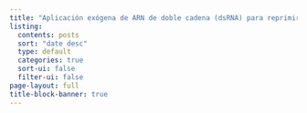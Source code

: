 ```yaml
---
title: "Aplicación exógena de ARN de doble cadena (dsRNA) para reprimir la expresión del gen *RIN4* en plantas de *Citrus sinensis* enfermas con HLB"
listing:
  contents: posts
  sort: "date desc"
  type: default
  categories: true
  sort-ui: false
  filter-ui: false
page-layout: full
title-block-banner: true
---
```

